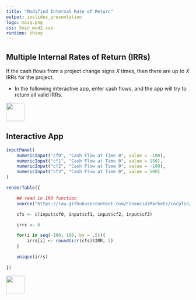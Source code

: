 ```yaml
---
title: "Modified Internal Rate of Return"
output: ioslides_presentation
logo: misq.png
css: 5min_mod2.css
runtime: shiny
---
```


## Multiple Internal Rates of Return (IRRs)

If the cash flows from a project change signs *X* times, then there are up to *X* IRRs for the project.  

-  In the following interactive app, enter cash flows, and the app will try to return all valid IRRs.

<div class="MIfooter"><img src="mi.png" style="height:50px;"></div> 

## Interactive App

```r
inputPanel(
    numericInput("cf0", "Cash Flow at Time 0", value = -100),
    numericInput("cf1", "Cash Flow at Time 0", value = 150),
    numericInput("cf2", "Cash Flow at Time 0", value = -100),
    numericInput("cf3", "Cash Flow at Time 0", value = 500)
)

renderTable({

    ## read in IRR function
    source("https://raw.githubusercontent.com/FinancialMarkets/corpfin/master/irr.R")

    cfs <- c(input$cf0, input$cf1, input$cf2, input$cf3)

    irrs <- 0

    for(i in seq(-100, 100, by = .5)){
        irrs[i] <- round(irr(cfs)$IRR, 2)
    }

    unique(irrs)
    
})

```

<div class="MIfooter"><img src="mi.png" style="height:50px;"></div> 
